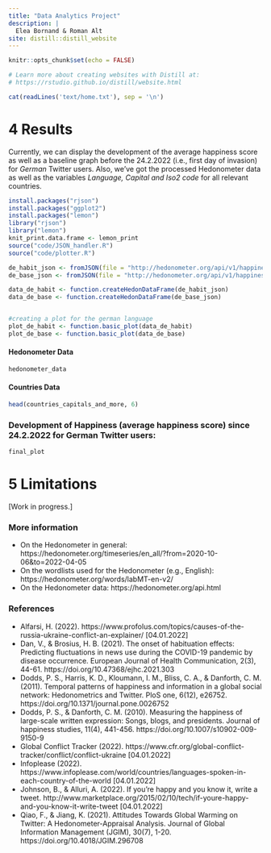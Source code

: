 ```yaml
---
title: "Data Analytics Project"
description: |
  Elea Bornand & Roman Alt
site: distill::distill_website
---
```


```r
knitr::opts_chunk$set(echo = FALSE)

# Learn more about creating websites with Distill at:
# https://rstudio.github.io/distill/website.html

```

```r
cat(readLines('text/home.txt'), sep = '\n')
```

# 4 Results
Currently, we can display the development of the average happiness score as well as a baseline graph before the 24.2.2022 (i.e., first day of invasion) for <i>German</i> Twitter users.
Also, we've got the processed Hedonometer data as well as the variables <i>Language, Capital and Iso2 code</i> for all relevant countries.

```r
install.packages("rjson")
install.packages("ggplot2")
install.packages("lemon")
library("rjson")
library("lemon")
knit_print.data.frame <- lemon_print
source("code/JSON_handler.R")
source("code/plotter.R")

de_habit_json <- fromJSON(file = "http://hedonometer.org/api/v1/happiness/?format=json&timeseries__title=de_all&date__gte=2022-02-24&limit=1000")
de_base_json <- fromJSON(file = "http://hedonometer.org/api/v1/happiness/?format=json&timeseries__title=de_all&date__gte=2022-01-24&limit=31")

data_de_habit <- function.createHedonDataFrame(de_habit_json)
data_de_base <- function.createHedonDataFrame(de_base_json)


#creating a plot for the german language
plot_de_habit <- function.basic_plot(data_de_habit)
plot_de_base <- function.basic_plot(data_de_base)
```
#### Hedonometer Data
```r
hedonometer_data

```
#### Countries Data
```r
head(countries_capitals_and_more, 6)

```

### Development of Happiness (average happiness score) since 24.2.2022 for German Twitter users:

```r
final_plot

```


# 5 Limitations
[Work in progress.]

### More information
<ul>
<li>On the Hedonometer in general: https://hedonometer.org/timeseries/en_all/?from=2020-10-06&to=2022-04-05</li>
<li>On the wordlists used for the Hedonometer (e.g., English): https://hedonometer.org/words/labMT-en-v2/</li>
<li>On the Hedonometer data: https://hedonometer.org/api.html</li>
</ul>
 
### References
<ul>
<li>Alfarsi, H. (2022). https://www.profolus.com/topics/causes-of-the-russia-ukraine-conflict-an-explainer/ [04.01.2022]</li>
<li>Dan, V., & Brosius, H. B. (2021). The onset of habituation effects: Predicting fluctuations in news use during the COVID-19 pandemic by disease occurrence. European Journal of Health Communication, 2(3), 44-61. https://doi.org/10.47368/ejhc.2021.303</li>
<li>Dodds, P. S., Harris, K. D., Kloumann, I. M., Bliss, C. A., & Danforth, C. M. (2011). Temporal patterns of happiness and information in a global social network: Hedonometrics and Twitter. PloS one, 6(12), e26752. https://doi.org/10.1371/journal.pone.0026752</li>
<li>Dodds, P. S., & Danforth, C. M. (2010). Measuring the happiness of large-scale written expression: Songs, blogs, and presidents. Journal of happiness studies, 11(4), 441-456. https://doi.org/10.1007/s10902-009-9150-9</li>
<li>Global Conflict Tracker (2022). https://www.cfr.org/global-conflict-tracker/conflict/conflict-ukraine [04.01.2022]</li>
<li>Infoplease (2022). https://www.infoplease.com/world/countries/languages-spoken-in-each-country-of-the-world [04.01.2022]</li>
<li>Johnson, B., & Alluri, A. (2022). If you’re happy and you know it, write a tweet. http://www.marketplace.org/2015/02/10/tech/if-youre-happy-and-you-know-it-write-tweet [04.01.2022]</li>
<li>Qiao, F., & Jiang, K. (2021). Attitudes Towards Global Warming on Twitter: A Hedonometer-Appraisal Analysis. Journal of Global Information Management (JGIM), 30(7), 1-20. https://doi.org/10.4018/JGIM.296708</li>
</ul>